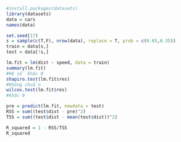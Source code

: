 ```{r}
#install.packages(datasets)
library(datasets)
data = cars
names(data)

set.seed(17)
s = sample(c(T,F), nrow(data), replace = T, prob = c(0.65,0.35))
train = data[s,]
test = data[!s,]

lm.fit = lm(dist ~ speed, data = train)
summary(lm.fit)
#Hệ số khác 0
shapiro.test(lm.fit$res)
#Không chuẩn
wilcox.test(lm.fit$res)
#khác 0

pre = predict(lm.fit, newdata = test)
RSS = sum((test$dist - pre)^2)
TSS = sum((test$dist - mean(test$dist))^2)

R_squared = 1 - RSS/TSS
R_squared
```

